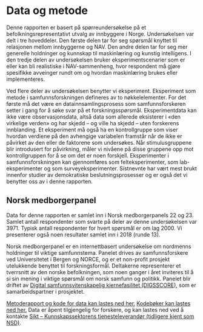 \newpage
# Data og metode {#metode}

Denne rapporten er basert på spørreundersøkelse på et befolkningsrepresentativt utvalg av innbyggere i Norge. 
Undersøkelsen var delt i tre hoveddeler. 
Den første delen tar for seg spørsmål knyttet til relasjonen mellom innbyggerne og NAV. 
Den andre delen tar for seg mer generelle holdninger og kunnskap til maskinlæring og kunstig intelligens. 
I den tredje delen av undersøkelsen bruker eksperimentscenarier som er eller kan bli realistiske i NAV-sammenheng, hvor respondent må gjøre spesifikke avveinger rundt om og hvordan maskinlæring brukes eller implementeres. 

Ved flere deler av undersøkelsen benytter vi eksperiment. 
Eksperiment som metode i samfunnsforskningen defineres av to nøkkelelementer. 
For det første må det være en datainnsamlingsprosess som samfunnsforskeren setter i gang for å søke svar på et forskningsspørsmål. 
Eksperimentdata kan ikke være observasjonsdata, altså data som allerede eksisterer i «den virkelige verden» og har skjedd – og ville ha skjedd – uten forskerens innblanding. 
Et eksperiment må også ha en kontrollgruppe som viser hvordan verdiene på den avhengige variabelen framstår når de ikke er påvirket av den eller de faktorene som undersøkes. 
Når stimulusgruppene blir introdusert for påvirkning, måler vi nivåene på disse gruppene opp mot kontrollgruppen for å se om det er noen forskjell. 
Eksperimenter i samfunnsforskningen kan gjennomføres som felteksperimenter, som lab-eksperimenter og som surveyeksperimenter. 
Sistnevnte har vært mest brukt innenfor studier av demokratiske beslutningsprosesser og er også det vi benytter oss av i denne rapporten. 

## Norsk medborgerpanel
Data for denne rapporten er samlet inn i Norsk medborgerpanels 22 og 23.
Samlet antall respondenter som svarte på deler av denne undersøkelsen var 3971. 
Typisk antall respondenter for hvert spørsmål er om lag 2000. 
Vi presenterer også noen resultater samlet inn i 2018 (runde 13).

Norsk medborgerpanel er en internettbasert undersøkelse om nordmenns holdninger til viktige samfunnstema.
Panelet drives av samfunnsforskere ved Universitetet i Bergen og NORCE, og er et non-profit prosjekt utelukkende benyttet til forskningsformål. 
Deltakerne representerer et tverrsnitt av den norske befolkningen, som noen ganger i året inviteres til å si sin mening i viktige spørsmål om norsk samfunn og politikk.
Panelet blir driftet av [Digital samfunnsvitenskapelig kjernefasilitet (DIGSSCORE)](www.digsscore.uib.no), som er samarbeidspartner i prosjektet. 

[Metoderapport og kode for data kan lastes ned her.](https://www.uib.no/en/digsscore/122162/methodology-and-field-periods)
[Kodebøker kan lastes ned her.](https://www.uib.no/medborger/76892/data-og-dokumentasjon)
Data er åpent tilgjengelig for forskere, og kan lastes ned ved å kontakte [Sikt – Kunnskapssektorens tjenesteleverandør (tidligere kjent som NSD)](https://sikt.no/).
